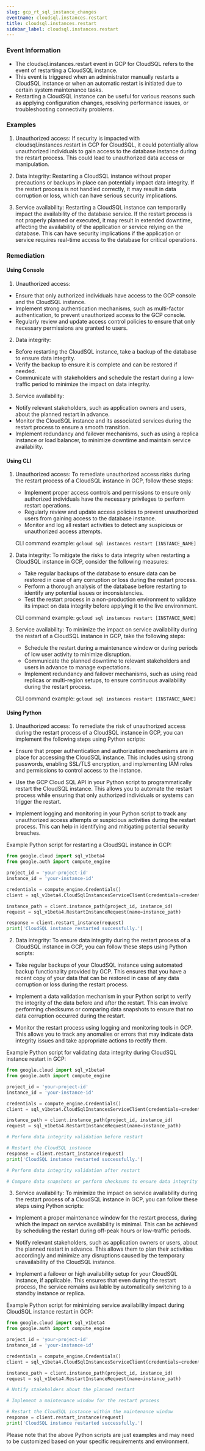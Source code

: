```yaml
--- 
slug: gcp_rt_sql_instance_changes
eventname: cloudsql.instances.restart
title: cloudsql.instances.restart
sidebar_label: cloudsql.instances.restart
---
```

                       
### Event Information

- The cloudsql.instances.restart event in GCP for CloudSQL refers to the event of restarting a CloudSQL instance.
- This event is triggered when an administrator manually restarts a CloudSQL instance or when an automatic restart is initiated due to certain system maintenance tasks.
- Restarting a CloudSQL instance can be useful for various reasons such as applying configuration changes, resolving performance issues, or troubleshooting connectivity problems.


### Examples

1. Unauthorized access: If security is impacted with cloudsql.instances.restart in GCP for CloudSQL, it could potentially allow unauthorized individuals to gain access to the database instance during the restart process. This could lead to unauthorized data access or manipulation.

2. Data integrity: Restarting a CloudSQL instance without proper precautions or backups in place can potentially impact data integrity. If the restart process is not handled correctly, it may result in data corruption or loss, which can have serious security implications.

3. Service availability: Restarting a CloudSQL instance can temporarily impact the availability of the database service. If the restart process is not properly planned or executed, it may result in extended downtime, affecting the availability of the application or service relying on the database. This can have security implications if the application or service requires real-time access to the database for critical operations.

### Remediation

#### Using Console

1. Unauthorized access:
- Ensure that only authorized individuals have access to the GCP console and the CloudSQL instance.
- Implement strong authentication mechanisms, such as multi-factor authentication, to prevent unauthorized access to the GCP console.
- Regularly review and update access control policies to ensure that only necessary permissions are granted to users.

2. Data integrity:
- Before restarting the CloudSQL instance, take a backup of the database to ensure data integrity.
- Verify the backup to ensure it is complete and can be restored if needed.
- Communicate with stakeholders and schedule the restart during a low-traffic period to minimize the impact on data integrity.

3. Service availability:
- Notify relevant stakeholders, such as application owners and users, about the planned restart in advance.
- Monitor the CloudSQL instance and its associated services during the restart process to ensure a smooth transition.
- Implement redundancy and failover mechanisms, such as using a replica instance or load balancer, to minimize downtime and maintain service availability.

#### Using CLI

1. Unauthorized access: To remediate unauthorized access risks during the restart process of a CloudSQL instance in GCP, follow these steps:
   - Implement proper access controls and permissions to ensure only authorized individuals have the necessary privileges to perform restart operations.
   - Regularly review and update access policies to prevent unauthorized users from gaining access to the database instance.
   - Monitor and log all restart activities to detect any suspicious or unauthorized access attempts.

   CLI command example: `gcloud sql instances restart [INSTANCE_NAME]`

2. Data integrity: To mitigate the risks to data integrity when restarting a CloudSQL instance in GCP, consider the following measures:
   - Take regular backups of the database to ensure data can be restored in case of any corruption or loss during the restart process.
   - Perform a thorough analysis of the database before restarting to identify any potential issues or inconsistencies.
   - Test the restart process in a non-production environment to validate its impact on data integrity before applying it to the live environment.

   CLI command example: `gcloud sql instances restart [INSTANCE_NAME]`

3. Service availability: To minimize the impact on service availability during the restart of a CloudSQL instance in GCP, take the following steps:
   - Schedule the restart during a maintenance window or during periods of low user activity to minimize disruption.
   - Communicate the planned downtime to relevant stakeholders and users in advance to manage expectations.
   - Implement redundancy and failover mechanisms, such as using read replicas or multi-region setups, to ensure continuous availability during the restart process.

   CLI command example: `gcloud sql instances restart [INSTANCE_NAME]`

#### Using Python

1. Unauthorized access: To remediate the risk of unauthorized access during the restart process of a CloudSQL instance in GCP, you can implement the following steps using Python scripts:

- Ensure that proper authentication and authorization mechanisms are in place for accessing the CloudSQL instance. This includes using strong passwords, enabling SSL/TLS encryption, and implementing IAM roles and permissions to control access to the instance.

- Use the GCP Cloud SQL API in your Python script to programmatically restart the CloudSQL instance. This allows you to automate the restart process while ensuring that only authorized individuals or systems can trigger the restart.

- Implement logging and monitoring in your Python script to track any unauthorized access attempts or suspicious activities during the restart process. This can help in identifying and mitigating potential security breaches.

Example Python script for restarting a CloudSQL instance in GCP:

```python
from google.cloud import sql_v1beta4
from google.auth import compute_engine

project_id = 'your-project-id'
instance_id = 'your-instance-id'

credentials = compute_engine.Credentials()
client = sql_v1beta4.CloudSqlInstancesServiceClient(credentials=credentials)

instance_path = client.instance_path(project_id, instance_id)
request = sql_v1beta4.RestartInstanceRequest(name=instance_path)

response = client.restart_instance(request)
print('CloudSQL instance restarted successfully.')
```

2. Data integrity: To ensure data integrity during the restart process of a CloudSQL instance in GCP, you can follow these steps using Python scripts:

- Take regular backups of your CloudSQL instance using automated backup functionality provided by GCP. This ensures that you have a recent copy of your data that can be restored in case of any data corruption or loss during the restart process.

- Implement a data validation mechanism in your Python script to verify the integrity of the data before and after the restart. This can involve performing checksums or comparing data snapshots to ensure that no data corruption occurred during the restart.

- Monitor the restart process using logging and monitoring tools in GCP. This allows you to track any anomalies or errors that may indicate data integrity issues and take appropriate actions to rectify them.

Example Python script for validating data integrity during CloudSQL instance restart in GCP:

```python
from google.cloud import sql_v1beta4
from google.auth import compute_engine

project_id = 'your-project-id'
instance_id = 'your-instance-id'

credentials = compute_engine.Credentials()
client = sql_v1beta4.CloudSqlInstancesServiceClient(credentials=credentials)

instance_path = client.instance_path(project_id, instance_id)
request = sql_v1beta4.RestartInstanceRequest(name=instance_path)

# Perform data integrity validation before restart

# Restart the CloudSQL instance
response = client.restart_instance(request)
print('CloudSQL instance restarted successfully.')

# Perform data integrity validation after restart

# Compare data snapshots or perform checksums to ensure data integrity
```

3. Service availability: To minimize the impact on service availability during the restart process of a CloudSQL instance in GCP, you can follow these steps using Python scripts:

- Implement a proper maintenance window for the restart process, during which the impact on service availability is minimal. This can be achieved by scheduling the restart during off-peak hours or low-traffic periods.

- Notify relevant stakeholders, such as application owners or users, about the planned restart in advance. This allows them to plan their activities accordingly and minimize any disruptions caused by the temporary unavailability of the CloudSQL instance.

- Implement a failover or high availability setup for your CloudSQL instance, if applicable. This ensures that even during the restart process, the service remains available by automatically switching to a standby instance or replica.

Example Python script for minimizing service availability impact during CloudSQL instance restart in GCP:

```python
from google.cloud import sql_v1beta4
from google.auth import compute_engine

project_id = 'your-project-id'
instance_id = 'your-instance-id'

credentials = compute_engine.Credentials()
client = sql_v1beta4.CloudSqlInstancesServiceClient(credentials=credentials)

instance_path = client.instance_path(project_id, instance_id)
request = sql_v1beta4.RestartInstanceRequest(name=instance_path)

# Notify stakeholders about the planned restart

# Implement a maintenance window for the restart process

# Restart the CloudSQL instance within the maintenance window
response = client.restart_instance(request)
print('CloudSQL instance restarted successfully.')
```

Please note that the above Python scripts are just examples and may need to be customized based on your specific requirements and environment.


 